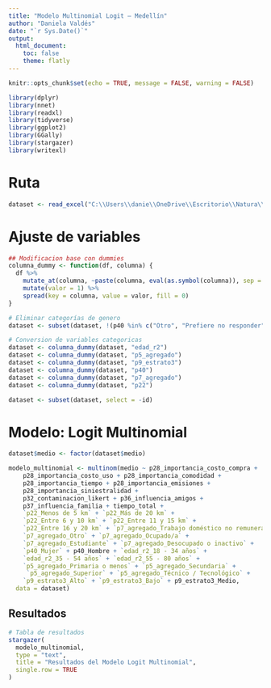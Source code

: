 ```yaml
---
title: "Modelo Multinomial Logit – Medellín"
author: "Daniela Valdés"
date: "`r Sys.Date()`"
output: 
  html_document:
    toc: false
    theme: flatly
---
```


```r
knitr::opts_chunk$set(echo = TRUE, message = FALSE, warning = FALSE)
```

```r
library(dplyr)
library(nnet)
library(readxl)
library(tidyverse)
library(ggplot2)
library(GGally)
library(stargazer)
library(writexl)
```

# Ruta
```r
dataset <- read_excel("C:\\Users\\danie\\OneDrive\\Escritorio\\Natura\\271025_Results_Med\\output\\input_famd_med_29102025.xlsx")
```

# Ajuste de variables
```r
## Modificacion base con dummies 
columna_dummy <- function(df, columna) {
  df %>% 
    mutate_at(columna, ~paste(columna, eval(as.symbol(columna)), sep = "_")) %>% 
    mutate(valor = 1) %>% 
    spread(key = columna, value = valor, fill = 0)
}

# Eliminar categorías de genero
dataset <- subset(dataset, !(p40 %in% c("Otro", "Prefiere no responder", "Otras identidades de género")))

# Conversion de variables categoricas 
dataset <- columna_dummy(dataset, "edad_r2")
dataset <- columna_dummy(dataset, "p5_agregado")
dataset <- columna_dummy(dataset, "p9_estrato3")
dataset <- columna_dummy(dataset, "p40")
dataset <- columna_dummy(dataset, "p7_agregado")
dataset <- columna_dummy(dataset, "p22")

dataset <- subset(dataset, select = -id)
```

# Modelo: Logit Multinomial
```r
dataset$medio <- factor(dataset$medio)

modelo_multinomial <- multinom(medio ~ p28_importancia_costo_compra + 
    p28_importancia_costo_uso + p28_importancia_comodidad + 
    p28_importancia_tiempo + p28_importancia_emisiones +
    p28_importancia_siniestralidad + 
    p32_contaminacion_likert + p36_influencia_amigos +
    p37_influencia_familia + tiempo_total +
    `p22_Menos de 5 km` + `p22_Más de 20 km` + 
    `p22_Entre 6 y 10 km` + `p22_Entre 11 y 15 km` + 
    `p22_Entre 16 y 20 km` + `p7_agregado_Trabajo doméstico no remunerado` +
    `p7_agregado_Otro` + `p7_agregado_Ocupado/a` + 
    `p7_agregado_Estudiante` + `p7_agregado_Desocupado o inactivo` + 
    `p40_Mujer` + p40_Hombre + `edad_r2_18 - 34 años` + 
    `edad_r2_35 - 54 años` + `edad_r2_55 - 80 años` + 
    `p5_agregado_Primaria o menos` + `p5_agregado_Secundaria` + 
     `p5_agregado_Superior` + `p5_agregado_Técnico / Tecnológico` + 
    `p9_estrato3_Alto` + `p9_estrato3_Bajo` + p9_estrato3_Medio,
  data = dataset)
```

## Resultados
```r
# Tabla de resultados
stargazer(
  modelo_multinomial,
  type = "text",
  title = "Resultados del Modelo Logit Multinomial",
  single.row = TRUE
)
```